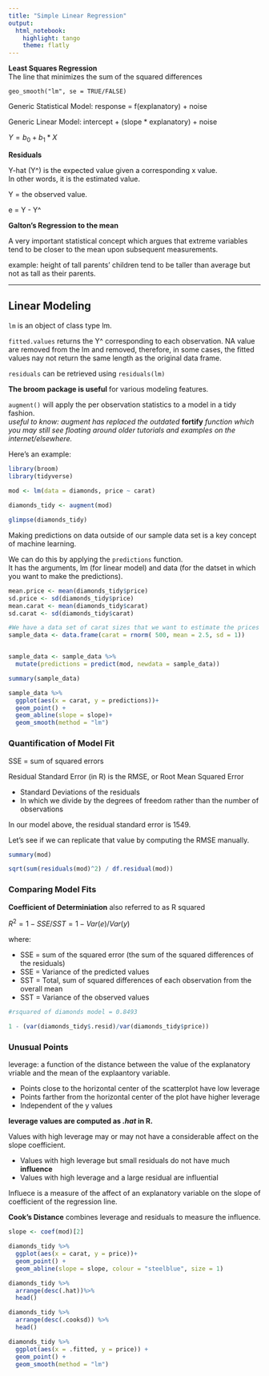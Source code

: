 ```yaml
---
title: "Simple Linear Regression"
output: 
  html_notebook: 
    highlight: tango
    theme: flatly
---
```




**Least Squares Regression**  
The line that minimizes the sum of the squared differences

`geo_smooth("lm", se = TRUE/FALSE)`

Generic Statistical Model:  response = f(explanatory) + noise

Generic Linear Model: intercept + (slope * explanatory) + noise

$Y =  b_0+ b_1* X$

**Residuals**

Y-hat (Y^) is the expected value given a corresponding x value.  
In other words, it is the estimated value.

Y = the observed value.

e = Y - Y^


**Galton's Regression to the mean**

A very important statistical concept which argues that extreme variables tend to be closer to the mean upon subsequent measurements.

example: height of tall parents' children tend to be taller than average but not as tall as their parents.

*****  

## Linear Modeling

`lm` is an object of class type lm.  

`fitted.values` returns the Y^ corresponding to each observation. NA value are removed from the lm and removed, therefore, in some cases, the fitted values nay not return the same length as the original data frame.

`residuals` can be retrieved using `residuals(lm)`

**The broom package is useful** for various modeling features.

`augment()` will apply the per observation statistics to a model in a tidy fashion.  
*useful to know: augment has replaced the outdated* **fortify** *function which you may still see floating around older tutorials and examples on the internet/elsewhere.*

Here's an example:

```r
library(broom)
library(tidyverse)
        
mod <- lm(data = diamonds, price ~ carat)

diamonds_tidy <- augment(mod)

glimpse(diamonds_tidy)

```

Making predictions on data outside of our sample data set is a key concept of machine learning.

We can do this by applying the `predictions` function.  
It has the arguments, lm (for linear model) and data (for the datset in which you want to make the predictions).

```r
mean.price <- mean(diamonds_tidy$price)
sd.price <- sd(diamonds_tidy$price)
mean.carat <- mean(diamonds_tidy$carat)
sd.carat <- sd(diamonds_tidy$carat)

#We have a data set of carat sizes that we want to estimate the prices for.
sample_data <- data.frame(carat = rnorm( 500, mean = 2.5, sd = 1))


sample_data <- sample_data %>%
  mutate(predictions = predict(mod, newdata = sample_data))

summary(sample_data)

sample_data %>%
  ggplot(aes(x = carat, y = predictions))+
  geom_point() +
  geom_abline(slope = slope)+
  geom_smooth(method = "lm")

```


### Quantification of Model Fit

SSE = sum of squared errors

Residual Standard Error (in R) is the RMSE, or Root Mean Squared Error   

* Standard Deviations of the residuals  
* In which we divide by the degrees of freedom rather than the number of observations 

In our model above, the residual standard error is 1549.

Let's see if we can replicate that value by computing the RMSE manually.

```r
summary(mod)

sqrt(sum(residuals(mod)^2) / df.residual(mod))

```

### Comparing Model Fits

**Coefficient of Determiniation**
also referred to as R squared

$R^2 = 1 - SSE/SST = 1 - Var(e)/Var(y)$

where:  

* SSE = sum of the squared error (the sum of the squared differences of the residuals)  
+ SSE = Variance of the predicted values
* SST = Total, sum of squared differences of each observation from the overall mean  
+ SST = Variance of the observed values


```r
#rsquared of diamonds model = 0.8493

1 - (var(diamonds_tidy$.resid)/var(diamonds_tidy$price))
```

### Unusual Points

leverage: a function of the distance between the value of the explanatory vriable and the mean of the explaantory variable. 

* Points close to the horizontal center of the scatterplot have low leverage  
* Points farther from the horizontal center of the plot have higher leverage  
* Independent of the y values  

**leverage values are computed as _.hat_ in R.**

Values with high leverage may or may not have a considerable affect on the slope coefficient.  

* Values with high leverage but small residuals do not have much **influence**
* Values with high leverage and a large residual are influential

Influece is a measure of the affect of an explanatory variable on the slope of coefficient of the regression line.

**Cook's Distance** combines leverage and residuals to measure the influence.

```r
slope <- coef(mod)[2]

diamonds_tidy %>%
  ggplot(aes(x = carat, y = price))+
  geom_point() +
  geom_abline(slope = slope, colour = "steelblue", size = 1)

diamonds_tidy %>%
  arrange(desc(.hat))%>%
  head()

diamonds_tidy %>%
  arrange(desc(.cooksd)) %>%
  head()

diamonds_tidy %>%
  ggplot(aes(x = .fitted, y = price)) +
  geom_point() +
  geom_smooth(method = "lm")


```

